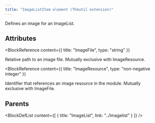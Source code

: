 ```yaml
---
title: "ImageListItem element (Thmutil extension)"
---
```



Defines an image for an ImageList.


## Attributes

<BlockWrapper>

  <BlockReference
    content={{
      title: "ImageFile",
      type: "string"
    }}
  >
  Relative path to an image file. Mutually exclusive with ImageResource.
  </BlockReference>

  <BlockReference
    content={{
      title: "ImageResource",
      type: "non-negative integer"
    }}
  >
  Identifier that references an image resource in the module. Mutually exclusive with ImageFile.
  </BlockReference>

</BlockWrapper>


## Parents

<BlockDefList content={[
    {
      title: "ImageList",
      link: "../imagelist"
    }
  ]}
/>